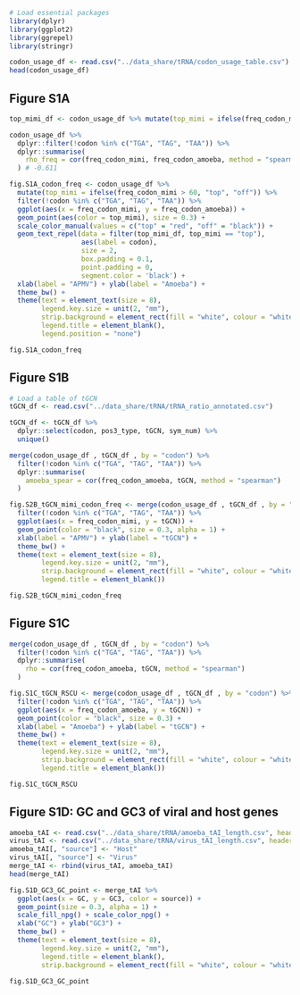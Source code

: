```r
# Load essential packages
library(dplyr)
library(ggplot2)
library(ggrepel)
library(stringr)
```



```r
codon_usage_df <- read.csv("../data_share/tRNA/codon_usage_table.csv")
head(codon_usage_df)
```

## Figure S1A

```r
top_mimi_df <- codon_usage_df %>% mutate(top_mimi = ifelse(freq_codon_mimi > 60, "top", "off"))

codon_usage_df %>% 
  dplyr::filter(!codon %in% c("TGA", "TAG", "TAA")) %>%
  dplyr::summarise(
    rho_freq = cor(freq_codon_mimi, freq_codon_amoeba, method = "spearman"),
  ) # -0.611

fig.S1A_codon_freq <- codon_usage_df %>%
  mutate(top_mimi = ifelse(freq_codon_mimi > 60, "top", "off")) %>% 
  filter(!codon %in% c("TGA", "TAG", "TAA")) %>%
  ggplot(aes(x = freq_codon_mimi, y = freq_codon_amoeba)) + 
  geom_point(aes(color = top_mimi), size = 0.3) +  
  scale_color_manual(values = c("top" = "red", "off" = "black")) +
  geom_text_repel(data = filter(top_mimi_df, top_mimi == "top"), 
                  aes(label = codon), 
                  size = 2,
                  box.padding = 0.1, 
                  point.padding = 0,
                  segment.color = 'black') +
  xlab(label = "APMV") + ylab(label = "Amoeba") + 
  theme_bw() + 
  theme(text = element_text(size = 8), 
        legend.key.size = unit(2, "mm"),
        strip.background = element_rect(fill = "white", colour = "white"),
        legend.title = element_blank(),
        legend.position = "none") 

fig.S1A_codon_freq
```

## Figure S1B

```r
# Load a table of tGCN
tGCN_df <- read.csv("../data_share/tRNA/tRNA_ratio_annotated.csv")

tGCN_df <- tGCN_df %>% 
  dplyr::select(codon, pos3_type, tGCN, sym_num) %>% 
  unique()

merge(codon_usage_df , tGCN_df , by = "codon") %>%
  filter(!codon %in% c("TGA", "TAG", "TAA")) %>% 
  dplyr::summarise(
    amoeba_spear = cor(freq_codon_amoeba, tGCN, method = "spearman")
  )

fig.S2B_tGCN_mimi_codon_freq <- merge(codon_usage_df , tGCN_df , by = "codon") %>%
  filter(!codon %in% c("TGA", "TAG", "TAA")) %>%
  ggplot(aes(x = freq_codon_mimi, y = tGCN)) + 
  geom_point(color = "black", size = 0.3, alpha = 1) + 
  xlab(label = "APMV") + ylab(label = "tGCN") + 
  theme_bw() + 
  theme(text = element_text(size = 8), 
        legend.key.size = unit(2, "mm"),
        strip.background = element_rect(fill = "white", colour = "white"),
        legend.title = element_blank()) 

fig.S2B_tGCN_mimi_codon_freq
```

## Figure S1C

```r
merge(codon_usage_df , tGCN_df , by = "codon") %>%
  filter(!codon %in% c("TGA", "TAG", "TAA")) %>% 
  dplyr::summarise(
    rho = cor(freq_codon_amoeba, tGCN, method = "spearman")
  )

fig.S1C_tGCN_RSCU <- merge(codon_usage_df , tGCN_df , by = "codon") %>%
  filter(!codon %in% c("TGA", "TAG", "TAA")) %>%
  ggplot(aes(x = freq_codon_amoeba, y = tGCN)) + 
  geom_point(color = "black", size = 0.3) + 
  xlab(label = "Amoeba") + ylab(label = "tGCN") + 
  theme_bw() + 
  theme(text = element_text(size = 8), 
        legend.key.size = unit(2, "mm"),
        strip.background = element_rect(fill = "white", colour = "white"),
        legend.title = element_blank()) 

fig.S1C_tGCN_RSCU

```


## Figure S1D: GC and GC3 of viral and host genes

```r
amoeba_tAI <- read.csv("../data_share/tRNA/amoeba_tAI_length.csv", header = TRUE, col.names = c('gene', 'GC', 'GC3', 'length', 'tAI'))
virus_tAI <- read.csv("../data_share/tRNA/virus_tAI_length.csv", header = TRUE, col.names = c('gene', 'GC', 'GC3', 'length', 'tAI'))
amoeba_tAI[, "source"] <- "Host"
virus_tAI[, "source"] <- "Virus"
merge_tAI <- rbind(virus_tAI, amoeba_tAI)
head(merge_tAI)
```




```r
fig.S1D_GC3_GC_point <- merge_tAI %>%
  ggplot(aes(x = GC, y = GC3, color = source)) +
  geom_point(size = 0.3, alpha = 1) + 
  scale_fill_npg() + scale_color_npg() + 
  xlab("GC") + ylab("GC3") + 
  theme_bw() + 
  theme(text = element_text(size = 8), 
        legend.key.size = unit(2, "mm"),
        legend.title = element_blank(),
        strip.background = element_rect(fill = "white", colour = "white"))

fig.S1D_GC3_GC_point
```


